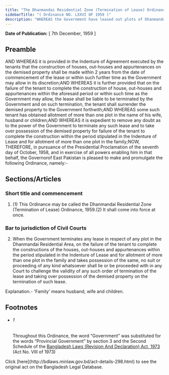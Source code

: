 ```yaml
---
title: "The Dhanmandai Residential Zone (Termination of Lease) Ordinance, 1959 (East Pakistan Ordinance)"
sidebarTitle: "( Ordinance NO. LXXVI OF 1959 )"
description: "WHEREAS the Government have leased out plots of Dhanmandai Residential Area to the tenants on terms and conditions set forth in the Standard Agreement for Dhanmandai Residential Area;1♣"
---
```


**Date of Publication:** [ 7th December, 1959 ]

## Preamble

AND WHEREAS it is provided in the Indenture of Agreement executed by the tenants that the construction of houses, out-houses and appurtenances on the demised property shall be made within 2 years from the date of commencement of the lease or within such further time as the Government may allow in its discretion;AND WHEREAS it is further provided that on the failure of the tenant to complete the construction of house, out-houses and appurtenances within the aforesaid period or within such time as the Government may allow, the lease shall be liable to be terminated by the Government and on such termination, the tenant shall surrender the demised property to the Government forthwith;AND WHEREAS some such tenant has obtained allotment of more than one plot in the name of his wife, husband or children;AND WHEREAS it is expedient to remove any doubt as to the power of the Government to terminate any such lease and to take over possession of the demised property for failure of the tenant to complete the construction within the period stipulated in the Indenture of Lease and for allotment of more than one plot in the family;NOW, THEREFORE, in pursuance of the Presidential Proclamation of the seventh day of October, 1958, and in exercise of all powers enabling him in that behalf, the Governorof East Pakistan is pleased to make and promulgate the following Ordinance, namely:-

## Sections/Articles

### Short title and commencement

1. (1) This Ordinance may be called the Dhanmandai Residential Zone (Termination of Lease) Ordinance, 1959.(2) It shall come into force at once.

### Bar to jurisdiction of Civil Courts

2. When the Government terminates any lease in respect of any plot in the Dhanmandai Residential Area, on the failure of the tenant to complete the constructions of the houses, out-houses and appurtenances within the period stipulated in the Indenture of Lease and for allotment of more than one plot in the family and takes possession of the same, no suit or proceeding of any kind whatsoever shall lie or be proceeded with in any Court to challenge the validity of any such order of termination of the lease and taking over possession of the demised property on the termination of such lease.

Explanation.- 'Family' means husband, wife and children.

## Footnotes

- ###### 1

  Throughout this Ordinance, the word “Government” was substituted for the words “Provincial Government” by section 3 and the Second Schedule of the [Bangladesh Laws (Revision And Declaration) Act, 1973](/act-430.html "Bangladesh Laws (Revision And Declaration) Act, 1973") (Act No. VIII of 1973)

<Note>
  Click [here](http://bdlaws.minlaw.gov.bd/act-details-298.html) to see the original act on the Bangladesh Legal Database.
</Note>
